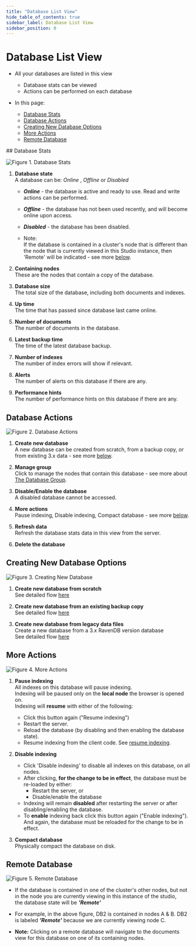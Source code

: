 ```yaml
---
title: "Database List View"
hide_table_of_contents: true
sidebar_label: Database List View
sidebar_position: 0
---
```



# Database List View
<Admonition type="note" title="">

* All your databases are listed in this view  
  * Database stats can be viewed  
  * Actions can be performed on each database  

* In this page:  
  * [Database Stats](../../studio/database/databases-list-view.mdx#database-stats)  
  * [Database Actions](../../studio/database/databases-list-view.mdx#database-actions)  
  * [Creating New Database Options](../../studio/database/databases-list-view.mdx#creating-new-database-options)  
  * [More Actions](../../studio/database/databases-list-view.mdx#more-actions)  
  * [Remote Database](../../studio/database/databases-list-view.mdx#remote-database)  
</Admonition>
## Database Stats

![Figure 1. Database Stats](./assets/database-stats.png)

1. **Database state**    
   A database can be: _Online_ , _Offline_ or _Disabled_        

   * ***Online***   - the database is active and ready to use. Read and write actions can be performed.  
   * ***Offline***  - the database has not been used recently, and will become online upon access.  
   * ***Disabled*** - the database has been disabled.  
  
   * Note:  
     If the database is contained in a cluster's node that is different than the node that is currently viewed in this Studio instance, then 'Remote' will be indicated - see more [below](../../studio/database/databases-list-view.mdx#remote-database).

2. **Containing nodes**   
   These are the nodes that contain a copy of the database. 

3. **Database size**    
   The total size of the database, including both documents and indexes.

4. **Up time**        
   The time that has passed since database last came online. 

5. **Number of documents**      
   The number of documents in the database.

6. **Latest backup time**      
   The time of the latest database backup.
      
7. **Number of indexes**    
   The number of index errors will show if relevant.

8. **Alerts**    
   The number of alerts on this database if there are any.

9. **Performance hints**    
   The number of performance hints on this database if there are any.
   


## Database Actions

![Figure 2. Database Actions](./assets/database-actions-1.png)

1. **Create new database**  
   A new database can be created from scratch, from a backup copy, or from existing 3.x data - see more [below](../../studio/database/databases-list-view.mdx#creating-new-database-options).

2. **Manage group**  
   Click to manage the nodes that contain this database - see more about [The Database Group](../../studio/database/settings/manage-database-group.mdx).

3. **Disable/Enable the database**  
   A disabled database cannot be accessed. 

4. **More actions**  
   Pause indexing, Disable indexing, Compact database - see more [below](../../studio/database/databases-list-view.mdx#more-actions). 

5. **Refresh data**  
   Refresh the database stats data in this view from the server.

6. **Delete the database**  


## Creating New Database Options

![Figure 3. Creating New Database](./assets/database-actions-2.png)

1. **Create new database from scratch**   
   See detailed flow [here](../../studio/database/create-new-database/general-flow.mdx)  

2. **Create new database from an existing backup copy**   
   See detailed flow [here](../../studio/database/create-new-database/from-backup.mdx)  

3. **Create new database from legacy data files**      
   Create a new database from a 3.x RavenDB version database    
   See detailed flow [here](../../studio/database/create-new-database/from-legacy-files.mdx)


## More Actions

![Figure 4. More Actions](./assets/database-actions-3.png)

1. **Pause indexing**      
   All indexes on this database will pause indexing.  
   Indexing will be paused only on the __local node__ the browser is opened on.  
   Indexing will __resume__ with either of the following:  
     * Click this button again ("Resume indexing")  
     * Restart the server.  
     * Reload the database (by disabling and then enabling the database state).  
     * Resume indexing from the client code. See [resume indexing](../../client-api/operations/maintenance/indexes/start-indexing.mdx).  

2. **Disable indexing**     
   * Click 'Disable indexing' to disable all indexes on this database, on all nodes.  
   * After clicking, __for the change to be in effect__, the database must be re-loaded by either:  
      * Restart the server, or  
      * Disable/enable the database  
   * Indexing will remain __disabled__ after restarting the server or after disabling/enabling the database.  
   * To __enable__ indexing back click this button again ("Enable indexing").  
     And again, the database must be reloaded for the change to be in effect.  

3. **Compact database**   
   Physically compact the database on disk.  


## Remote Database

![Figure 5. Remote Database](./assets/database-actions-4.png)

* If the database is contained in one of the cluster's other nodes, but not in the node you are currently viewing in this instance of the studio,  
  the database state will be ***'Remote'***

* For example, in the above figure, DB2 is contained in nodes A & B. 
  DB2 is labeled ***'Remote'*** because we are currently viewing node C.  

* **Note:** Clicking on a remote database will navigate to the documents view for this database on one of its containing nodes.  

